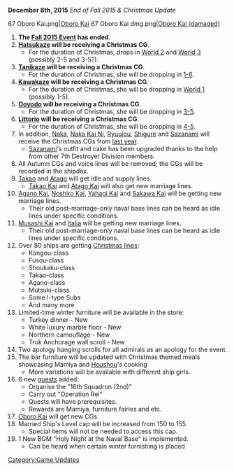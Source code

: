 {{UpdateBar
|PrevDate = November 18
|PrevYear = 2015
|NextDate = December 24
|NextYear = 2015
}}
'''December 8th, 2015''' ''End of Fall 2015 & Christmas Update''
<gallery>
67 Oboro Kai.png|[[Oboro#Upgrade|Oboro Kai]] 
67 Oboro Kai dmg.png|[[Oboro#Upgrade|Oboro Kai (damaged)]]
</gallery>
#'''The [[Fall 2015 Event]] has ended'''.
#'''[[Hatsukaze]] will be receiving a Christmas CG'''.
#*For the duration of Christmas, drops in [[World 2]] and [[World 3]] (possibly 2-5 and 3-5?).
#'''[[Tanikaze]] will be receiving a Christmas CG'''.
#*For the duration of Christmas, she will be dropping in [[World 1#1-6|1-6]].
#'''[[Kawakaze]] will be receiving a Christmas CG'''.
#*For the duration of Christmas, she will be dropping in [[World 1]] (possibly 1-5).
#'''[[Ooyodo]] will be receiving a Christmas CG'''.
#*For the duration of Christmas, she will be dropping in [[World 3#3-5|3-5]].
#'''[[Littorio]] will be receiving a Christmas CG'''.
#*For the duration of Christmas, she will be dropping in [[World 4#4-5|4-5]].
#In addition, [[Naka]], [[Naka#Second Upgrade|Naka Kai Ni]], [[Ryuujou]], [[Shigure]] and [[Sazanami]] will receive the Christmas CGs from [[Seasonal/Christmas 2014|last year]].
#*[[Sazanami]]'s outfit and cake has been upgraded thanks to the help from other 7th Destroyer Division members.
#All Autumn CGs and voice lines will be removed; the CGs will be recorded in the shipdex.
#[[Takao]] and [[Atago]] will get idle and supply lines.
#*[[Takao#Upgrade|Takao Kai]] and [[Atago#Upgrade|Atago Kai]] will also get new marriage lines.
#[[Agano#Upgrade|Agano Kai]], [[Noshiro#Upgrade|Noshiro Kai]], [[Yahagi#Upgrade|Yahagi Kai]] and [[Sakawa#Upgrade|Sakawa Kai]] will be getting new marriage lines.
#*Their old post-marriage-only naval base lines can be heard as idle lines under specific conditions.
#[[Musashi#Upgrade|Musashi Kai]] and [[Italia]] will be getting new marriage lines.
#*Their old post-marriage-only naval base lines can be heard as idle lines under specific conditions.
#Over 80 ships are getting [[Seasonal/Christmas_2015|Christmas lines]]:
#*Kongou-class
#*Fusou-class
#*Shoukaku-class
#*Takao-class
#*Agano-class
#*Mutsuki-class
#*Some I-type Subs
#*And many more
#Limited-time winter furniture will be available in the store:
#*Turkey dinner - New
#*White luxury marble floor - New
#*Northern camouflage - New
#*Truk Anchorage wall scroll - New
#Two apology hanging scrolls for all admirals as an apology for the event.
#The bar furniture will be updated with Christmas themed meals showcasing Mamiya and [[Houshou]]'s cooking
#*More variations will be available with different ship girls.
#6 new [[quests]] added:
#*Organise the "16th Squadron (2nd)"
#*Carry out "Operation Rei"
#*Quests will have prerequisites.
#*Rewards are Mamiya, furniture fairies and etc.
#[[Oboro#Upgrade|Oboro Kai]] will get new CGs. 
#Married Ship's Level cap will be increased from 150 to 155.
#*Special items will not be needed to access this cap.
#1 New BGM "Holy Night at the Naval Base" is implemented.
#*Can be heard when certain winter furnishing is placed
[[Category:Game Updates]]